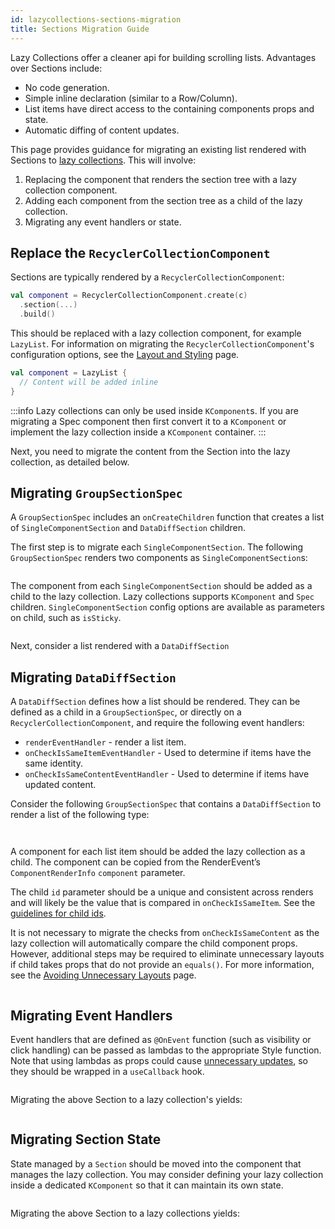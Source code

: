 ```yaml
---
id: lazycollections-sections-migration
title: Sections Migration Guide
---
```


Lazy Collections offer a cleaner api for building scrolling lists. Advantages over Sections include:
* No code generation.
* Simple inline declaration (similar to a Row/Column).
* List items have direct access to the containing components props and state.
* Automatic diffing of content updates.

This page provides guidance for migrating an existing list rendered with Sections to [lazy collections](lazycollections.mdx). This will involve:

1. Replacing the component that renders the section tree with a lazy collection component.
2. Adding each component from the section tree as a child of the lazy collection.
3. Migrating any event handlers or state.

## Replace the `RecyclerCollectionComponent`

Sections are typically rendered by a `RecyclerCollectionComponent`:

```kotlin
val component = RecyclerCollectionComponent.create(c)
  .section(...)
  .build()
```

This should be replaced with a lazy collection component, for example `LazyList`. For information on migrating the `RecyclerCollectionComponent`'s configuration options, see the [Layout and Styling](lazycollections-layout.mdx) page.

```kotlin
val component = LazyList {
  // Content will be added inline
}
```

:::info
Lazy collections can only be used inside `KComponent`s. If you are migrating a Spec component then first convert it to a `KComponent` or implement the lazy collection inside a `KComponent` container.
:::


Next, you need to migrate the content from the Section into the lazy collection, as detailed below.

## Migrating `GroupSectionSpec`

A `GroupSectionSpec` includes an `onCreateChildren` function that creates a list of `SingleComponentSection` and `DataDiffSection` children.

The first step is to migrate each `SingleComponentSection`. The following `GroupSectionSpec` renders two components as `SingleComponentSection`s:

```kotlin file=sample/src/main/java/com/facebook/samples/litho/kotlin/documentation/SimpleGroupSectionSpec.kt start=start_example end=end_example
```

The component from each `SingleComponentSection` should be added as a child to the lazy collection. Lazy collections supports `KComponent` and `Spec` children. `SingleComponentSection` config options are available as parameters on child, such as `isSticky`.

```kotlin file=sample/src/main/java/com/facebook/samples/litho/kotlin/collection/SectionsMigrations.kt start=start_simple_group end=end_simple_group
```

Next, consider a list rendered with a `DataDiffSection`

## Migrating `DataDiffSection`

A `DataDiffSection` defines how a list should be rendered. They can be defined as a child in a `GroupSectionSpec`, or directly on a `RecyclerCollectionComponent`, and require the following event handlers:

* `renderEventHandler` - render a list item.
* `onCheckIsSameItemEventHandler`  - Used to determine if items have the same identity.
* `onCheckIsSameContentEventHandler` - Used to determine if items have updated content.

Consider the following `GroupSectionSpec` that contains a `DataDiffSection` to render a list of the following type:

```kotlin file=sample/src/main/java/com/facebook/samples/litho/kotlin/documentation/ListSectionSpec.kt start=start_data_type end=end_data_type
```

```kotlin file=sample/src/main/java/com/facebook/samples/litho/kotlin/documentation/ListSectionSpec.kt start=start_example end=end_example
```

A component for each list item should be added the lazy collection as a child. The component can be copied from the RenderEvent’s `ComponentRenderInfo` `component` parameter.

The child `id` parameter should be a unique and consistent across renders and will likely be the value that is compared in `onCheckIsSameItem`. See the [guidelines for child ids](lazycollections-working-with-updates.mdx#child-identity).

It is not necessary to migrate the checks from `onCheckIsSameContent` as the lazy collection will automatically compare the child component props. However, additional steps may be required to eliminate unnecessary layouts if child takes props that do not provide an `equals()`. For more information, see the [Avoiding Unnecessary Layouts](lazycollections-working-with-updates.mdx##avoiding-unecessary-layouts) page.

```kotlin file=sample/src/main/java/com/facebook/samples/litho/kotlin/collection/SectionsMigrations.kt start=start_list end=end_list
```

## Migrating Event Handlers

Event handlers that are defined as `@OnEvent` function (such as visibility or click handling) can be passed as lambdas to the appropriate Style function. Note that using lambdas as props could cause [unnecessary updates](lazycollections-working-with-updates.mdx#using-lambdas-as-props), so they should be wrapped in a `useCallback` hook.

```kotlin file=sample/src/main/java/com/facebook/samples/litho/kotlin/documentation/EventHandlerSectionSpec.kt start=start_example end=end_example
```

Migrating the above Section to a lazy collection's yields:

```kotlin file=sample/src/main/java/com/facebook/samples/litho/kotlin/collection/SectionsMigrations.kt start=start_event_handler end=end_event_handler
```
## Migrating Section State

State managed by a `Section` should be moved into the component that manages the lazy collection. You may consider defining your lazy collection inside a dedicated `KComponent` so that it can maintain its own state.

```kotlin file=sample/src/main/java/com/facebook/samples/litho/kotlin/documentation/StateSectionSpec.kt start=start_example end=end_example
```

Migrating the above Section to a lazy collections yields:

```kotlin file=sample/src/main/java/com/facebook/samples/litho/kotlin/collection/SectionsMigrations.kt start=start_state end=end_state
```
